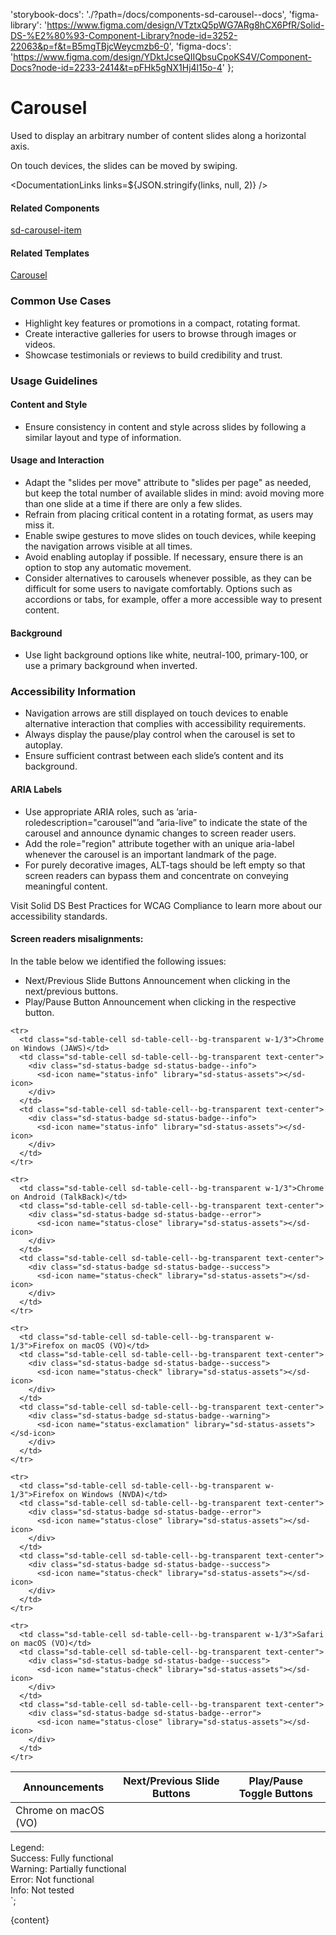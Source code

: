 

  'storybook-docs': './?path=/docs/components-sd-carousel--docs',
  'figma-library':
    'https://www.figma.com/design/VTztxQ5pWG7ARg8hCX6PfR/Solid-DS-%E2%80%93-Component-Library?node-id=3252-22063&p=f&t=B5mgTBjcWeycmzb6-0',
  'figma-docs':
    'https://www.figma.com/design/YDktJcseQIIQbsuCpoKS4V/Component-Docs?node-id=2233-2414&t=pFHk5gNX1Hj4l15o-4'
};

# Carousel

Used to display an arbitrary number of content slides along a horizontal axis.

On touch devices, the slides can be moved by swiping.

<DefaultStory />

<DocumentationLinks links=${JSON.stringify(links, null, 2)} />

#### Related Components

[sd-carousel-item](./?path=/docs/components-sd-carousel-item--docs)

#### Related Templates

[Carousel](./?path=/docs/templates-carousel--docs)

### Common Use Cases

- Highlight key features or promotions in a compact, rotating format.
- Create interactive galleries for users to browse through images or videos.
- Showcase testimonials or reviews to build credibility and trust.

### Usage Guidelines

#### Content and Style

- Ensure consistency in content and style across slides by following a similar layout and type of information.

#### Usage and Interaction

- Adapt the "slides per move" attribute to "slides per page" as needed, but keep the total number of available slides in mind: avoid moving more than one slide at a time if there are only a few slides.
- Refrain from placing critical content in a rotating format, as users may miss it.
- Enable swipe gestures to move slides on touch devices, while keeping the navigation arrows visible at all times.
- Avoid enabling autoplay if possible. If necessary, ensure there is an option to stop any automatic movement.
- Consider alternatives to carousels whenever possible, as they can be difficult for some users to navigate comfortably. Options such as accordions or tabs, for example, offer a more accessible way to present content.

#### Background

- Use light background options like white, neutral-100, primary-100, or use a primary background when inverted.

### Accessibility Information

- Navigation arrows are still displayed on touch devices to enable alternative interaction that complies with accessibility requirements.
- Always display the pause/play control when the carousel is set to autoplay.
- Ensure sufficient contrast between each slide’s content and its background.

#### ARIA Labels

- Use appropriate ARIA roles, such as ’aria-roledescription="carousel"’and ”aria-live” to indicate the state of the carousel and announce dynamic changes to screen reader users.
- Add the role="region" attribute together with an unique aria-label whenever the carousel is an important landmark of the page.
- For purely decorative images, ALT-tags should be left empty so that screen readers can bypass them and concentrate on conveying meaningful content.

Visit <sd-link href="https://www.figma.com/design/VTztxQ5pWG7ARg8hCX6PfR/Solid-DS-%E2%80%93-Component-Library?node-id=38262-58412&t=1qhfYXrbNhSCYCzZ-4" target="_blank">Solid DS Best Practices for WCAG Compliance</sd-link> to learn more about our accessibility standards.

#### Screen readers misalignments:

In the table below we identified the following issues:

- Next/Previous Slide Buttons Announcement when clicking in the next/previous buttons.
- Play/Pause Button Announcement when clicking in the respective button.

<table class="sd-table w-full mt-3" role="region" tabindex="0" aria-label="Screen readers misalignments">
  <thead>
    <tr>
      <th class="sd-table-cell sd-table-cell--bg-white">
        <span class="sr-only">Announcements</span>
      </th>
      <th class="sd-table-cell sd-table-cell--bg-white text-center font-normal">Next/Previous Slide Buttons</th>
      <th class="sd-table-cell sd-table-cell--bg-white text-center font-normal">Play/Pause Toggle Buttons</th>
    </tr>
  </thead>
  <tbody>
    <tr>
      <td class="sd-table-cell sd-table-cell--bg-transparent w-1/3">Chrome on macOS (VO)</td>
      <td class="sd-table-cell sd-table-cell--bg-transparent text-center">
        <div class="sd-status-badge sd-status-badge--error">
          <sd-icon name="status-close" library="sd-status-assets"></sd-icon>
        </div>
      </td>
      <td class="sd-table-cell sd-table-cell--bg-transparent text-center">
        <div class="sd-status-badge sd-status-badge--warning">
          <sd-icon name="status-exclamation" library="sd-status-assets"></sd-icon>
        </div>
      </td>
    </tr>

    <tr>
      <td class="sd-table-cell sd-table-cell--bg-transparent w-1/3">Chrome on Windows (JAWS)</td>
      <td class="sd-table-cell sd-table-cell--bg-transparent text-center">
        <div class="sd-status-badge sd-status-badge--info">
          <sd-icon name="status-info" library="sd-status-assets"></sd-icon>
        </div>
      </td>
      <td class="sd-table-cell sd-table-cell--bg-transparent text-center">
        <div class="sd-status-badge sd-status-badge--info">
          <sd-icon name="status-info" library="sd-status-assets"></sd-icon>
        </div>
      </td>
    </tr>

    <tr>
      <td class="sd-table-cell sd-table-cell--bg-transparent w-1/3">Chrome on Android (TalkBack)</td>
      <td class="sd-table-cell sd-table-cell--bg-transparent text-center">
        <div class="sd-status-badge sd-status-badge--error">
          <sd-icon name="status-close" library="sd-status-assets"></sd-icon>
        </div>
      </td>
      <td class="sd-table-cell sd-table-cell--bg-transparent text-center">
        <div class="sd-status-badge sd-status-badge--success">
          <sd-icon name="status-check" library="sd-status-assets"></sd-icon>
        </div>
      </td>
    </tr>

    <tr>
      <td class="sd-table-cell sd-table-cell--bg-transparent w-1/3">Firefox on macOS (VO)</td>
      <td class="sd-table-cell sd-table-cell--bg-transparent text-center">
        <div class="sd-status-badge sd-status-badge--success">
          <sd-icon name="status-check" library="sd-status-assets"></sd-icon>
        </div>
      </td>
      <td class="sd-table-cell sd-table-cell--bg-transparent text-center">
        <div class="sd-status-badge sd-status-badge--warning">
          <sd-icon name="status-exclamation" library="sd-status-assets"></sd-icon>
        </div>
      </td>
    </tr>

    <tr>
      <td class="sd-table-cell sd-table-cell--bg-transparent w-1/3">Firefox on Windows (NVDA)</td>
      <td class="sd-table-cell sd-table-cell--bg-transparent text-center">
        <div class="sd-status-badge sd-status-badge--error">
          <sd-icon name="status-close" library="sd-status-assets"></sd-icon>
        </div>
      </td>
      <td class="sd-table-cell sd-table-cell--bg-transparent text-center">
        <div class="sd-status-badge sd-status-badge--success">
          <sd-icon name="status-check" library="sd-status-assets"></sd-icon>
        </div>
      </td>
    </tr>

    <tr>
      <td class="sd-table-cell sd-table-cell--bg-transparent w-1/3">Safari on macOS (VO)</td>
      <td class="sd-table-cell sd-table-cell--bg-transparent text-center">
        <div class="sd-status-badge sd-status-badge--success">
          <sd-icon name="status-check" library="sd-status-assets"></sd-icon>
        </div>
      </td>
      <td class="sd-table-cell sd-table-cell--bg-transparent text-center">
        <div class="sd-status-badge sd-status-badge--error">
          <sd-icon name="status-close" library="sd-status-assets"></sd-icon>
        </div>
      </td>
    </tr>

  </tbody>
</table>

<div class="flex flex-col gap-3 mt-4">
  <div>Legend:</div>
  <div class="sd-status-badge sd-status-badge--success">
    <sd-icon name="status-check" library="sd-status-assets"></sd-icon>
    <span>Success: Fully functional</span>
  </div>
  <div class="sd-status-badge sd-status-badge--warning">
    <sd-icon name="status-exclamation" library="sd-status-assets"></sd-icon>
    <span>Warning: Partially functional</span>
  </div>
  <div class="sd-status-badge sd-status-badge--error">
    <sd-icon name="status-close" library="sd-status-assets"></sd-icon>
    <span>Error: Not functional</span>
  </div>
  <div class="sd-status-badge sd-status-badge--info">
    <sd-icon name="status-info" library="sd-status-assets"></sd-icon>
    <span>Info: Not tested</span>
  </div>
</div>
`;

<Meta title="Components/sd-carousel/Overview" />

<OverviewFormatter story={SdCarouselStories.Default}>{content}</OverviewFormatter>
